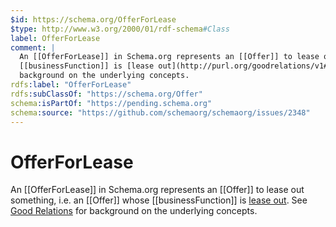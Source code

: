 ```yaml
---
$id: https://schema.org/OfferForLease
$type: http://www.w3.org/2000/01/rdf-schema#Class
label: OfferForLease
comment: |
  An [[OfferForLease]] in Schema.org represents an [[Offer]] to lease out something, i.e. an [[Offer]] whose
  [[businessFunction]] is [lease out](http://purl.org/goodrelations/v1#LeaseOut.). See [Good Relations](https://en.wikipedia.org/wiki/GoodRelations) for
  background on the underlying concepts.
rdfs:label: "OfferForLease"
rdfs:subClassOf: "https://schema.org/Offer"
schema:isPartOf: "https://pending.schema.org"
schema:source: "https://github.com/schemaorg/schemaorg/issues/2348"
---
```


# OfferForLease

An [[OfferForLease]] in Schema.org represents an [[Offer]] to lease out something, i.e. an [[Offer]] whose
  [[businessFunction]] is [lease out](http://purl.org/goodrelations/v1#LeaseOut.). See [Good Relations](https://en.wikipedia.org/wiki/GoodRelations) for
  background on the underlying concepts.

